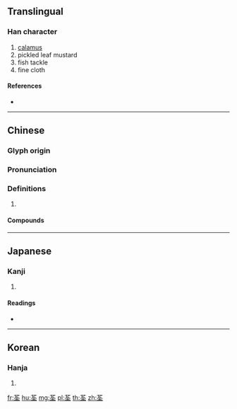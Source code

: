 {{character info/new}}
==Translingual==

===Han character===
{{Han char|rn=140|rad=艸|as=06|sn=9|four=44104|canj=TOMG}}

# [[calamus]]
# pickled leaf mustard
# fish tackle
# fine cloth

====References====
* {{Han ref|kx=1030.050|dkj=30934|dj=1489.020|hdz=53206.130|uh=8343}}

----

==Chinese==
{{zh-forms}}

===Glyph origin===
{{Han etym}}

===Pronunciation===
{{zh-pron
|m=quán
|c=cyun4
|mc=y
|oc=y
|cat=
}}

===Definitions===
{{zh-hanzi}}

# {{rfdef|zh}}

====Compounds====
{{zh-der|曾國荃|荃宰|荃察|荃葛|荃蹄}}

----

==Japanese==

===Kanji===
{{ja-kanji|grade=|rs=艸06}}

# {{defn|lang=ja|sort=艸06}}

====Readings====
* {{ja-readings|on=[[せん]] (sen), [[そん]] (son), [[せつ]] (setsu), [[せち]] (sechi), [[さつ]] (satsu)|kun=[[からしあえ]] (karashiae)|nanori=}}

----

==Korean==

===Hanja===
{{ko-hanja|hangeul=전|eumhun=|rv=jeon|mr=chŏn|y=cen}}

# {{defn|lang=ko|sort=艸06}}

[[fr:荃]]
[[hu:荃]]
[[mg:荃]]
[[pl:荃]]
[[th:荃]]
[[zh:荃]]